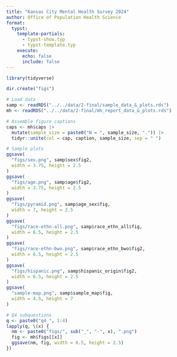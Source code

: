 ```yaml
---
title: "Kansas City Mental Health Survey 2024"
author: Office of Population Health Science
format:
  typst:
    template-partials:
      - typst-show.typ
      - typst-template.typ
    execute:
      echo: false
      include: false
---
```


```r
library(tidyverse)
```

```r
dir.create("figs")
```

```r
# Load data
samp <- readRDS("../../data/2-final/sample_data_&_plots.rds")
mh <- readRDS("../../data/2-final/mh_report_data_&_plots.rds")
```

```r
# Assemble figure captions
caps <- mh$caps |>
  mutate(sample_size = paste0("N = ", sample_size, ".")) |>
  tidyr::unite(col = cap, caption, sample_size, sep = " ")
```

```r
# Sample plots
ggsave(
  "figs/sex.png", samp$sex$fig2,
  width = 3.75, height = 2.5
)
ggsave(
  "figs/age.png", samp$age$fig2,
  width = 3.75, height = 2.5
)
ggsave(
  "figs/pyramid.png", samp$age_sex$fig,
  width = 7, height = 2.5
)
ggsave(
  "figs/race-ethn-all.png", samp$race_ethn_all$fig,
  width = 6.5, height = 2.5
)
ggsave(
  "figs/race-ethn-bwo.png", samp$race_ethn_bwo$fig2,
  width = 6.5, height = 2.5
)
ggsave(
  "figs/hispanic.png", samp$hispanic_origin$fig2,
  width = 6.5, height = 2.5
)
ggsave(
  "sample-map.png", samp$sample_map$fig,
  width = 4.5, height = 7
)
```

```r
# Q4 subquestions
q <- paste0("q4_", 1:4)
lapply(q, \(x) {
  nm <- paste0("figs/", sub("_", "-", x), ".png")
  fig <- mh$figs[[x]]
  ggsave(nm, fig, width = 6.5, height = 2.5)
})
```

```{=typst}
#import "typst-template.typ": rectwhite, rectgrey

#show heading: set align(center)
```

```{=typst}
#page[
  = Introduction
  
  #v(.5in)
  
  #show heading: set align(left)
  
  #grid(
    columns: (2fr, 3fr),
    column-gutter: .25in,
    rectgrey(height: 7.75in)[
      == Purpose
      The intended purpose of the Mental Health Survey is to gain a better understanding of Kansas City residents’ perception of their own mental health and behaviors. The results of this survey will be used for data driven decision making for program design and to identify interventions needed to support the Mental Health Initiatives. The survey supports Public Health Key Concept #1 in the KC Spirit Playbook which includes improving the mental health of Kansas City residents.
      
      == Methodology
      The Mental Health Survey was designed by the Office of Population Health Science and conducted by ETC Institute. The survey was mailed out in Quarter 3 of 2024 to 4,000 households with a response rate just over 16%. Recipients of the survey were selected on age, gender, race, and geographic location based off the demographic breakdown for Kansas City according to data collected in the 2020 Census. Surveys were made available in and Spanish with additional languages being available via phone. Survey results were scored and summarized by the Office of Population Health upon receipt of raw data.
    ],
    figure(
      image("sample-map.png", height: 7.35in),
      caption: [`r samp$sample_map$cap`]
    )
  )
]
```

```{=typst}
#show heading: set align(center)

#page[
  = Survey Sample Demographics
  == Age and Sex
  
  #v(.5in)
  
  #grid(
    columns: 2, rows: 3,
    column-gutter: .5in,
    row-gutter: .5in,
    grid.cell(
      colspan: 2,
      rectwhite[
        The plots in this section show the demographic profile of the survey sample in comparison to the overall Kansas City population. The survey was completed by 648 residents. The survey sample closely reflects the city's population by sex, race, and Hispanic origin. The age of the sample skews older than the city's population, which may be the result of older citizens being more willing to respond to surveys (or something).
        
        Dark vertical lines on some bars indicate the estimated citywide percentage of the population category sampled. Citywide population estimates were taken from the 2023 5-Year American Community Survey conducted by the US Census Bureau.
      ]
    ),
    figure(
      image("figs/sex.png"),
      caption: [`r samp$sex$cap`]
    ),
    figure(
      image("figs/age.png"),
      caption: [`r samp$age$cap`]
    ),
    grid.cell(
      colspan: 2,
      rectgrey[
        #figure(
          image("figs/pyramid.png"),
          caption: [`r samp$age_sex$cap`]
        )
      ]
    )
  )
]
```

```{=typst}
#page[
  == Race and Hispanic Origin
  
  #v(.5in)
  
  #rectwhite[
    #figure(
      image("figs/race-ethn-bwo.png"),
      caption: [`r samp$race_ethn_bwo$cap`]
    )
  ]
  
  #v(.5in)
  
  #rectgrey[
    #figure(
      image("figs/hispanic.png"),
      caption: [`r samp$hispanic_origin$cap`]
    )
  ]
]
```

```{=typst}
#page[
  = Mental Health Questions
  == Anxiety
  
  #v(.5in)
  
  #lorem(50)
  
  #rectgrey[
    #figure(
      image("figs/q4-1.png"),
      caption: [`r caps$cap[caps$number == "4_1"]`]
    )
  ]
  
  #v(.5in)
  
  #lorem(50)
  
  #rectwhite[
    #figure(
      image("figs/q4-2.png"),
      caption: [`r caps$cap[caps$number == "4_2"]`]
    )
  ]
]
```














